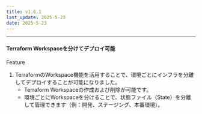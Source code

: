 ```yaml
---
title: v1.6.1
last_update: 2025-5-23
date: 2025-5-23
---
```



<hr />

#### Terraform Workspaceを分けてデプロイ可能

<div className={styles.releaseWrap} >
<div className={styles.tag} data-type="feature">
    Feature
</div>

1. TerraformのWorkspace機能を活用することで、環境ごとにインフラを分離してデプロイすることが可能になりました。
    - Terraform Workspaceの作成および削除が可能です。
    - 環境ごとにWorkspaceを分けることで、状態ファイル（State）を分離して管理できます（例：開発、ステージング、本番環境）。

   
</div>
<br/>

